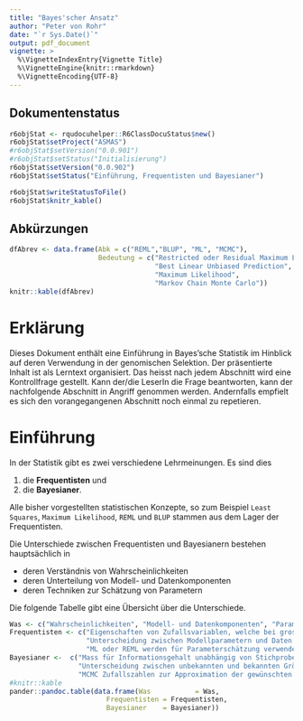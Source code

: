 ```yaml
---
title: "Bayes'scher Ansatz"
author: "Peter von Rohr"
date: "`r Sys.Date()`"
output: pdf_document
vignette: >
  %\VignetteIndexEntry{Vignette Title}
  %\VignetteEngine{knitr::rmarkdown}
  %\VignetteEncoding{UTF-8}
---
```


## Dokumentenstatus
```r
r6objStat <- rqudocuhelper::R6ClassDocuStatus$new()
r6objStat$setProject("ASMAS")
#r6objStat$setVersion("0.0.901")
#r6objStat$setStatus("Initialisierung")
r6objStat$setVersion("0.0.902")
r6objStat$setStatus("Einführung, Frequentisten und Bayesianer")

r6objStat$writeStatusToFile()
r6objStat$knitr_kable()
```


## Abkürzungen
```r
dfAbrev <- data.frame(Abk = c("REML","BLUP", "ML", "MCMC"),
                      Bedeutung = c("Restricted oder Residual Maximum Likelihood",
                                    "Best Linear Unbiased Prediction",
                                    "Maximum Likelihood",
                                    "Markov Chain Monte Carlo"))
knitr::kable(dfAbrev)
```


\tableofcontents


# Erklärung
Dieses Dokument enthält eine Einführung in Bayes'sche Statistik im Hinblick auf deren Verwendung in der genomischen Selektion. Der präsentierte Inhalt ist als Lerntext organisiert. Das heisst nach jedem Abschnitt wird eine Kontrollfrage gestellt. Kann der/die LeserIn die Frage beantworten, kann der nachfolgende Abschnitt in Angriff genommen werden. Andernfalls empfielt es sich den vorangegangenen Abschnitt noch einmal zu repetieren. 


# Einführung
In der Statistik gibt es zwei verschiedene Lehrmeinungen. Es sind dies 

1. die __Frequentisten__ und
2. die __Bayesianer__.

Alle bisher \footnote{Hier ist nicht nur diese Vorlesung sondern auch die Züchtungslehre und die angewandet Zuchtwertschätzung gemeint} vorgestellten statistischen Konzepte, so zum Beispiel `Least Squares`, `Maximum Likelihood`, `REML` und `BLUP` stammen aus dem Lager der Frequentisten.

Die Unterschiede zwischen Frequentisten und Bayesianern bestehen hauptsächlich in 

- deren Verständnis von Wahrscheinlichkeiten
- deren Unterteilung von Modell- und Datenkomponenten
- deren Techniken zur Schätzung von Parametern

Die folgende Tabelle gibt eine Übersicht über die Unterschiede.

```r
Was <- c("Wahrscheinlichkeiten", "Modell- und Datenkomponenten", "Parameterschätztechniken")
Frequentisten <- c("Eigenschaften von Zufallsvariablen, welche bei grossen Stichproben eintreten",
                   "Unterscheidung zwischen Modellparametern und Daten. Parameter sind unbekannt, Daten sind bekannt. Fehlende Daten werden ignoriert",
                   "ML oder REML werden für Parameterschätzung verwendet")
Bayesianer <-  c("Mass für Informationsgehalt unabhängig von Stichprobengrösse",
                 "Unterscheidung zwischen unbekannten und bekannten Grössen, unabhängig ob Parameter oder Daten",
                 "MCMC Zufallszahlen zur Approximation der gewünschten a posteriori Verteilungen")
#knitr::kable
pander::pandoc.table(data.frame(Was           = Was,
                        Frequentisten = Frequentisten,
                        Bayesianer    = Bayesianer))
```


